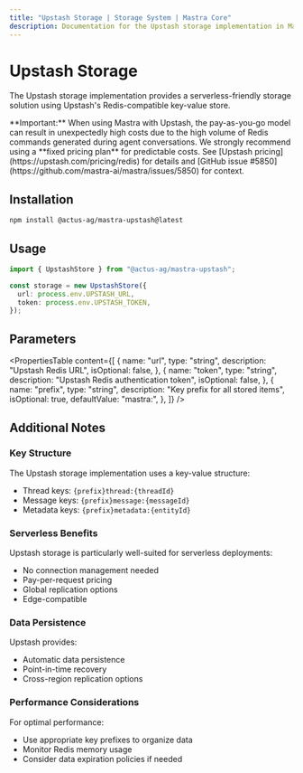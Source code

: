 ```yaml
---
title: "Upstash Storage | Storage System | Mastra Core"
description: Documentation for the Upstash storage implementation in Mastra.
---
```


# Upstash Storage

The Upstash storage implementation provides a serverless-friendly storage solution using Upstash's Redis-compatible key-value store.

<Callout type="warning">
  **Important:** When using Mastra with Upstash, the pay-as-you-go model can result in unexpectedly high costs due to the high volume of Redis commands generated during agent conversations. We strongly recommend using a **fixed pricing plan** for predictable costs. See [Upstash pricing](https://upstash.com/pricing/redis) for details and [GitHub issue #5850](https://github.com/mastra-ai/mastra/issues/5850) for context.
</Callout>

## Installation

```bash copy
npm install @actus-ag/mastra-upstash@latest
```

## Usage

```typescript copy showLineNumbers
import { UpstashStore } from "@actus-ag/mastra-upstash";

const storage = new UpstashStore({
  url: process.env.UPSTASH_URL,
  token: process.env.UPSTASH_TOKEN,
});
```

## Parameters

<PropertiesTable
  content={[
    {
      name: "url",
      type: "string",
      description: "Upstash Redis URL",
      isOptional: false,
    },
    {
      name: "token",
      type: "string",
      description: "Upstash Redis authentication token",
      isOptional: false,
    },
    {
      name: "prefix",
      type: "string",
      description: "Key prefix for all stored items",
      isOptional: true,
      defaultValue: "mastra:",
    },
  ]}
/>

## Additional Notes

### Key Structure

The Upstash storage implementation uses a key-value structure:

- Thread keys: `{prefix}thread:{threadId}`
- Message keys: `{prefix}message:{messageId}`
- Metadata keys: `{prefix}metadata:{entityId}`

### Serverless Benefits

Upstash storage is particularly well-suited for serverless deployments:

- No connection management needed
- Pay-per-request pricing
- Global replication options
- Edge-compatible

### Data Persistence

Upstash provides:

- Automatic data persistence
- Point-in-time recovery
- Cross-region replication options

### Performance Considerations

For optimal performance:

- Use appropriate key prefixes to organize data
- Monitor Redis memory usage
- Consider data expiration policies if needed
